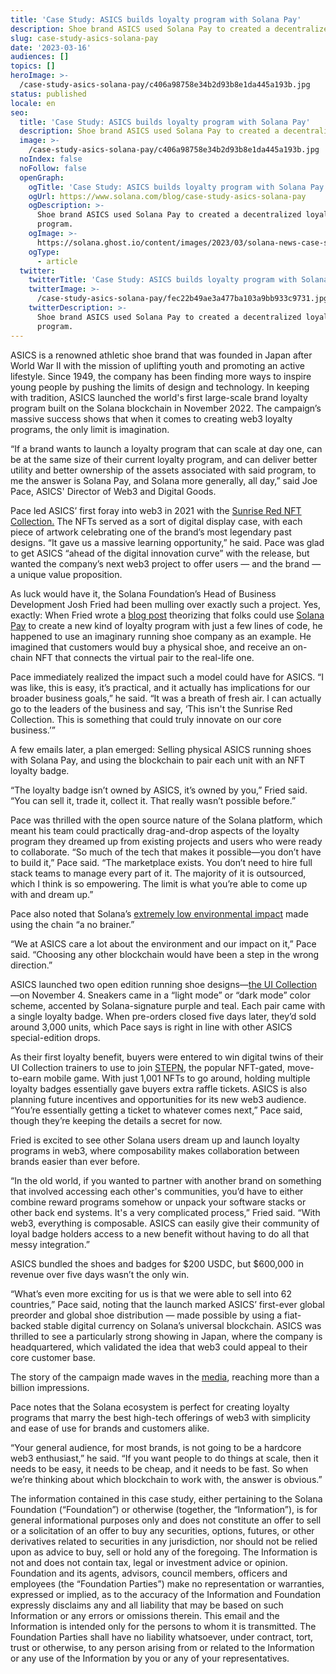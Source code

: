 ```yaml
---
title: 'Case Study: ASICS builds loyalty program with Solana Pay'
description: Shoe brand ASICS used Solana Pay to created a decentralized loyalty program.
slug: case-study-asics-solana-pay
date: '2023-03-16'
audiences: []
topics: []
heroImage: >-
  /case-study-asics-solana-pay/c406a98758e34b2d93b8e1da445a193b.jpg
status: published
locale: en
seo:
  title: 'Case Study: ASICS builds loyalty program with Solana Pay'
  description: Shoe brand ASICS used Solana Pay to created a decentralized loyalty program.
  image: >-
    /case-study-asics-solana-pay/c406a98758e34b2d93b8e1da445a193b.jpg
  noIndex: false
  noFollow: false
  openGraph:
    ogTitle: 'Case Study: ASICS builds loyalty program with Solana Pay'
    ogUrl: https://www.solana.com/blog/case-study-asics-solana-pay
    ogDescription: >-
      Shoe brand ASICS used Solana Pay to created a decentralized loyalty
      program.
    ogImage: >-
      https://solana.ghost.io/content/images/2023/03/solana-news-case-study-asics.png
    ogType:
      - article
  twitter:
    twitterTitle: 'Case Study: ASICS builds loyalty program with Solana Pay'
    twitterImage: >-
      /case-study-asics-solana-pay/fec22b49ae3a477ba103a9bb933c9731.jpg
    twitterDescription: >-
      Shoe brand ASICS used Solana Pay to created a decentralized loyalty
      program.
---
```


ASICS is a renowned athletic shoe brand that was founded in Japan after World War II with the mission of uplifting youth and promoting an active lifestyle. Since 1949, the company has been finding more ways to inspire young people by pushing the limits of design and technology. In keeping with tradition, ASICS launched the world's first large-scale brand loyalty program built on the Solana blockchain in November 2022. The campaign’s massive success shows that when it comes to creating web3 loyalty programs, the only limit is imagination.

“If a brand wants to launch a loyalty program that can scale at day one, can be at the same size of their current loyalty program, and can deliver better utility and better ownership of the assets associated with said program, to me the answer is Solana Pay, and Solana more generally, all day,” said Joe Pace, ASICS' Director of Web3 and Digital Goods.

Pace led ASICS’ first foray into web3 in 2021 with the [Sunrise Red NFT Collection.](https://nft.asics.com/?ref=solana.ghost.io) The NFTs served as a sort of digital display case, with each piece of artwork celebrating one of the brand’s most legendary past designs. “It gave us a massive learning opportunity,” he said. Pace was glad to get ASICS “ahead of the digital innovation curve” with the release, but wanted the company’s next web3 project to offer users — and the brand — a unique value proposition.

As luck would have it, the Solana Foundation’s Head of Business Development Josh Fried had been mulling over exactly such a project. Yes, exactly: When Fried wrote a [blog post](https://solana.com/news/solana-pay-announcement?ref=solana-news) theorizing that folks could use [Solana Pay](https://solana.com/developers/payments?ref=solana.ghost.io) to create a new kind of loyalty program with just a few lines of code, he happened to use an imaginary running shoe company as an example. He imagined that customers would buy a physical shoe, and receive an on-chain NFT that connects the virtual pair to the real-life one.

Pace immediately realized the impact such a model could have for ASICS. “I was like, this is easy, it’s practical, and it actually has implications for our broader business goals,” he said. “It was a breath of fresh air. I can actually go to the leaders of the business and say, ‘This isn't the Sunrise Red Collection. This is something that could truly innovate on our core business.’”

A few emails later, a plan emerged: Selling physical ASICS running shoes with Solana Pay, and using the blockchain to pair each unit with an NFT loyalty badge.

“The loyalty badge isn’t owned by ASICS, it’s owned by you,” Fried said. “You can sell it, trade it, collect it. That really wasn’t possible before.”

Pace was thrilled with the open source nature of the Solana platform, which meant his team could practically drag-and-drop aspects of the loyalty program they dreamed up from existing projects and users who were ready to collaborate. “So much of the tech that makes it possible—you don’t have to build it,” Pace said. “The marketplace exists. You don’t need to hire full stack teams to manage every part of it. The majority of it is outsourced, which I think is so empowering. The limit is what you’re able to come up with and dream up.”

Pace also noted that Solana’s [extremely low environmental impact](https://solana.com/environment?ref=solana.ghost.io) made using the chain “a no brainer.”

“We at ASICS care a lot about the environment and our impact on it,” Pace said. “Choosing any other blockchain would have been a step in the wrong direction.”

ASICS launched two open edition running shoe designs—[the UI Collection](https://ui.asics.com/?_ga=2.115499526.1429168683.1678291608-1046160820.1678291608&_gac=1.89691241.1678291608.Cj0KCQiAgaGgBhC8ARIsAAAyLfFppKTWfOmOGO6GqHk9AnMo-APMDtvqunwFOPvDMeMuANHs-2R7cH0aAgrUEALw_wcB&ref=solana.ghost.io)—on November 4. Sneakers came in a “light mode” or “dark mode” color scheme, accented by Solana-signature purple and teal. Each pair came with a single loyalty badge. When pre-orders closed five days later, they’d sold around 3,000 units, which Pace says is right in line with other ASICS special-edition drops.


<div data-theme="dark">
  <Tweet id="1588738302097895424" />
</div>


As their first loyalty benefit, buyers were entered to win digital twins of their UI Collection trainers to use to join [STEPN](https://www.stepn.com/?ref=solana.ghost.io), the popular NFT-gated, move-to-earn mobile game. With just 1,001 NFTs to go around, holding multiple loyalty badges essentially gave buyers extra raffle tickets. ASICS is also planning future incentives and opportunities for its new web3 audience. “You’re essentially getting a ticket to whatever comes next,” Pace said, though they’re keeping the details a secret for now. 

Fried is excited to see other Solana users dream up and launch loyalty programs in web3, where composability makes collaboration between brands easier than ever before.

“In the old world, if you wanted to partner with another brand on something that involved accessing each other's communities, you’d have to either combine reward programs somehow or unpack your software stacks or other back end systems. It's a very complicated process,” Fried said. “With web3, everything is composable. ASICS can easily give their community of loyal badge holders access to a new benefit without having to do all that messy integration.”

ASICS bundled the shoes and badges for $200 USDC, but $600,000 in revenue over five days wasn’t the only win.

“What’s even more exciting for us is that we were able to sell into 62 countries,” Pace said, noting that the launch marked ASICS’ first-ever global preorder and global shoe distribution — made possible by using a fiat-backed stable digital currency on Solana’s universal blockchain. ASICS was thrilled to see a particularly strong showing in Japan, where the company is headquartered, which validated the idea that web3 could appeal to their core customer base.

The story of the campaign made waves in the [media](https://hypebeast.com/2022/11/asics-solana-ui-collection-black-white-web3-commerce?ref=solana.ghost.io), reaching more than a billion impressions.

Pace notes that the Solana ecosystem is perfect for creating loyalty programs that marry the best high-tech offerings of web3 with simplicity and ease of use for brands and customers alike.

“Your general audience, for most brands, is not going to be a hardcore web3 enthusiast,” he said. “If you want people to do things at scale, then it needs to be easy, it needs to be cheap, and it needs to be fast. So when we’re thinking about which blockchain to work with, the answer is obvious.”

The information contained in this case study, either pertaining to the Solana Foundation (“Foundation”) or otherwise (together, the “Information”), is for general informational purposes only and does not constitute an offer to sell or a solicitation of an offer to buy any securities, options, futures, or other derivatives related to securities in any jurisdiction, nor should not be relied upon as advice to buy, sell or hold any of the foregoing. The Information is not and does not contain tax, legal or investment advice or opinion. Foundation and its agents, advisors, council members, officers and employees (the “Foundation Parties”) make no representation or warranties, expressed or implied, as to the accuracy of the Information and Foundation expressly disclaims any and all liability that may be based on such Information or any errors or omissions therein. This email and the Information is intended only for the persons to whom it is transmitted. The Foundation Parties shall have no liability whatsoever, under contract, tort, trust or otherwise, to any person arising from or related to the Information or any use of the Information by you or any of your representatives.

